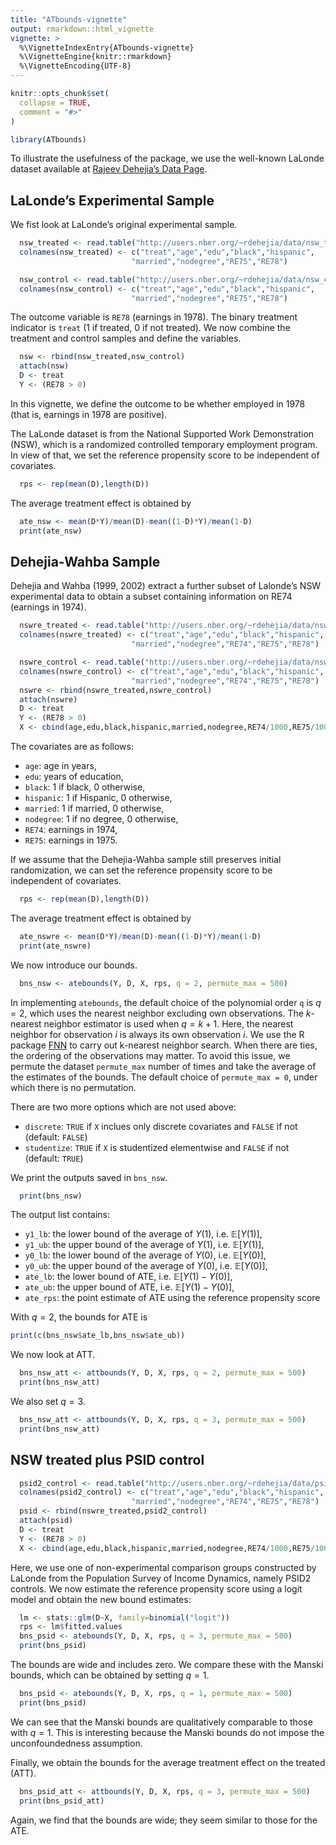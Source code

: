 ```yaml
---
title: "ATbounds-vignette"
output: rmarkdown::html_vignette
vignette: >
  %\VignetteIndexEntry{ATbounds-vignette}
  %\VignetteEngine{knitr::rmarkdown}
  %\VignetteEncoding{UTF-8}
---
```


```r
knitr::opts_chunk$set(
  collapse = TRUE,
  comment = "#>"
)
```

```r
library(ATbounds)
```

To illustrate the usefulness of the package, we use the well-known LaLonde dataset available at [Rajeev Dehejia's Data Page](http://users.nber.org/~rdehejia/nswdata2.html).

## LaLonde's Experimental Sample 

We fist look at LaLonde's original experimental sample. 

```r
  nsw_treated <- read.table("http://users.nber.org/~rdehejia/data/nsw_treated.txt")
  colnames(nsw_treated) <- c("treat","age","edu","black","hispanic",
                           "married","nodegree","RE75","RE78")

  nsw_control <- read.table("http://users.nber.org/~rdehejia/data/nsw_control.txt")
  colnames(nsw_control) <- c("treat","age","edu","black","hispanic",
                           "married","nodegree","RE75","RE78")

```

The outcome variable is `RE78` (earnings in 1978). The binary treatment indicator is `treat` (1 if treated, 0 if not treated). We now combine the treatment and control samples and define the variables.

```r
  nsw <- rbind(nsw_treated,nsw_control)
  attach(nsw)
  D <- treat  
  Y <- (RE78 > 0) 
```

In this vignette, we define the outcome to be whether employed in 1978 (that is, earnings in 1978 are positive). 

The LaLonde dataset is from the National Supported Work Demonstration (NSW), which is a randomized controlled temporary employment program. 
In view of that, we set the reference propensity score to be independent of covariates. 

```r
  rps <- rep(mean(D),length(D))  
```

The average treatment effect is obtained by 

```r
  ate_nsw <- mean(D*Y)/mean(D)-mean((1-D)*Y)/mean(1-D)
  print(ate_nsw)
```

## Dehejia-Wahba Sample 

Dehejia and Wahba (1999, 2002) extract a further subset of Lalonde's NSW experimental data to obtain a subset containing information on RE74 (earnings in 1974). 

```r
  nswre_treated <- read.table("http://users.nber.org/~rdehejia/data/nswre74_treated.txt")
  colnames(nswre_treated) <- c("treat","age","edu","black","hispanic",
                           "married","nodegree","RE74","RE75","RE78")

  nswre_control <- read.table("http://users.nber.org/~rdehejia/data/nswre74_control.txt")
  colnames(nswre_control) <- c("treat","age","edu","black","hispanic",
                           "married","nodegree","RE74","RE75","RE78")
  nswre <- rbind(nswre_treated,nswre_control)
  attach(nswre)
  D <- treat  
  Y <- (RE78 > 0) 
  X <- cbind(age,edu,black,hispanic,married,nodegree,RE74/1000,RE75/1000)
```

The covariates are as follows:

* `age`: age in years,
* `edu`:  years of education,
* `black`: 1 if black, 0 otherwise, 
* `hispanic`: 1 if Hispanic, 0 otherwise, 
* `married`: 1 if married, 0 otherwise, 
* `nodegree`: 1 if no degree, 0 otherwise, 
* `RE74`: earnings in 1974, 
* `RE75`: earnings in 1975. 

If we assume that the Dehejia-Wahba sample still preserves initial randomization, we can
set the reference propensity score to be independent of covariates. 

```r
  rps <- rep(mean(D),length(D))  
```

The average treatment effect is obtained by 

```r
  ate_nswre <- mean(D*Y)/mean(D)-mean((1-D)*Y)/mean(1-D)
  print(ate_nswre)
```

We now introduce our bounds. 

```r
  bns_nsw <- atebounds(Y, D, X, rps, q = 2, permute_max = 500)
```

In implementing `atebounds`, the default choice of the polynomial order `q` is $q = 2$, which uses the nearest neighbor excluding own observations. The $k$-nearest neighbor estimator is used when $q = k+1$. Here, the nearest neighbor for observation $i$ is always its own observation $i$. We use the R package [FNN](https://CRAN.R-project.org/package=FNN) to carry out k-nearest neighbor search. When there are ties, the ordering of the observations may matter. To avoid this issue, we permute the dataset `permute_max` number of times and take the average of the estimates of the bounds. The default choice of `permute_max = 0`, under which there is no permutation. 

There are two more options which are not used above:

* `discrete`: `TRUE` if `X` inclues only discrete covariates and `FALSE` if not (default: `FALSE`)
* `studentize`: `TRUE` if `X` is studentized elementwise and `FALSE` if not (default: `TRUE`)

We print the outputs saved in `bns_nsw`.

```r
  print(bns_nsw)
```

The output list contains: 

* `y1_lb`: the lower bound of the average of $Y(1)$, i.e. $\mathbb{E}[Y(1)]$,
* `y1_ub`: the upper bound of the average of $Y(1)$, i.e. $\mathbb{E}[Y(1)]$,
* `y0_lb`: the lower bound of the average of $Y(0)$, i.e. $\mathbb{E}[Y(0)]$,
* `y0_ub`: the upper bound of the average of $Y(0)$, i.e. $\mathbb{E}[Y(0)]$,
* `ate_lb`: the lower bound of ATE, i.e. $\mathbb{E}[Y(1) - Y(0)]$,
* `ate_ub`: the upper bound of ATE, i.e. $\mathbb{E}[Y(1) - Y(0)]$,
* `ate_rps`: the point estimate of ATE using the reference propensity score
 
With $q=2$, the bounds for ATE is
```r
print(c(bns_nsw$ate_lb,bns_nsw$ate_ub))
```

We now look at ATT.

```r
  bns_nsw_att <- attbounds(Y, D, X, rps, q = 2, permute_max = 500)
  print(bns_nsw_att)
```

We also set $q=3$.

```r
  bns_nsw_att <- attbounds(Y, D, X, rps, q = 3, permute_max = 500)
  print(bns_nsw_att)
```

<!-- Notice that `bns_nsw$y1_lb` is equal to `bns_nsw$y1_ub` above. This is because it turns out that the estimated upper bound was smaller than the estimated lower bound, which indicates that $\mathbb{E}[Y(1)]$ may be point-identified, that is, the assumed reference propensity score is correctly specified. If this happens, we assign the following for both the upper and lower bounds: -->
<!-- $$ -->
<!-- \widehat{\mathbb{E} [Y(1) ]} = \frac{1}{n} \sum_{i=1}^n \frac{D_i Y_i}{p_*(X_i)}, -->
<!-- $$ -->
<!-- where $p_*(\cdot)$ is the reference propensity score. On the other hand, `bns_nsw$y0_lb` is indeed smaller than `bns_nsw$y0_ub`. Finally, we obtain the lower bound for ATE by -->
<!-- `ate_lb = y1_lb - y0_ub` and the upper bound by  -->
<!-- `ate_ub = y1_ub - y0_lb`.  -->

<!-- We find that the estimated bounds for ATE are tight and includes `ate_rps`, as expected since the assumed reference propensity score is correctly specified. -->

## NSW treated plus PSID control 


```r
  psid2_control <- read.table("http://users.nber.org/~rdehejia/data/psid2_controls.txt")
  colnames(psid2_control) <- c("treat","age","edu","black","hispanic",
                           "married","nodegree","RE74","RE75","RE78")
  psid <- rbind(nswre_treated,psid2_control)
  attach(psid)
  D <- treat  
  Y <- (RE78 > 0) 
  X <- cbind(age,edu,black,hispanic,married,nodegree,RE74/1000,RE75/1000)
```

Here, we use one of non-experimental comparison groups constructed by LaLonde from the Population Survey of Income Dynamics, namely PSID2 controls. 
We now estimate the reference propensity score using a logit model and obtain the new bound estimates:

```r
  lm <- stats::glm(D~X, family=binomial("logit"))
  rps <- lm$fitted.values
  bns_psid <- atebounds(Y, D, X, rps, q = 3, permute_max = 500)
  print(bns_psid)
```

The bounds are wide and includes zero. We compare these with the Manski bounds, which can be obtained by setting $q = 1$. 

```r
  bns_psid <- atebounds(Y, D, X, rps, q = 1, permute_max = 500)
  print(bns_psid)
```

We can see that the Manski bounds are qualitatively comparable to those with $q = 1$. This is interesting because the Manski bounds do not impose the unconfoundedness assumption.   

Finally, we obtain the bounds for the average treatment effect on the treated (ATT).

```r
  bns_psid_att <- attbounds(Y, D, X, rps, q = 3, permute_max = 500)
  print(bns_psid_att)
```

Again, we find that the bounds are wide; they seem similar to those for the ATE. 
